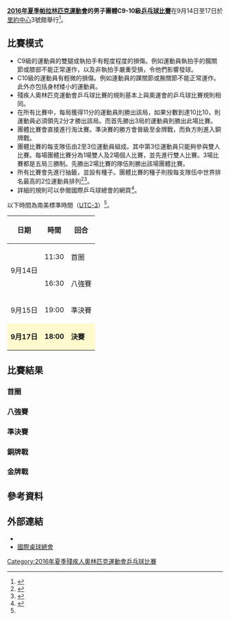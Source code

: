 {{noteTA|G1=Sports}}
{{Infobox Paralympic event
| event       = 男子團體C9-10級乒乓球
| games       = 2016年夏季
| image       = [[File:Table_tennis_pictogram_(Paralympics).svg|120px]]
| caption     = 
| venue       = [[里約中心|里約中心]]3號館
| dates       = 9月14日至17日
| competitors = 
| nations     = 
| gold        =  
| goldNPC     =  
| silver      =  
| silverNPC   =  
| bronze      =  
| bronzeNPC   =  
| prev        = [[2012年夏季殘疾人奧林匹克運動會乒乓球男子團體第9至10級比賽|2012]]
| next        = [[2020年夏季殘疾人奧林匹克運動會男子團體C9-10級乒乓球比賽|2020]]
}}
{{2016年夏季殘疾人奧林匹克運動會乒乓球比賽}}
'''[[2016年夏季帕拉林匹克運動會|2016年夏季帕拉林匹克運動會]]的男子團體C9-10級[[2016年夏季殘疾人奧林匹克運動會乒乓球比賽|乒乓球比賽]]'''在9月14日至17日於[[里約中心|里約中心]]3號館舉行<ref name=rio>{{Cite web |url=https://www.rio2016.com/en/paralympics/table-tennis |title=Rio 2016 Paralympic Table Tennis |accessdate=2016-09-11 |archive-date=2016-09-08 |archive-url=https://web.archive.org/web/20160908185634/https://www.rio2016.com/en/paralympics/table-tennis |dead-url=no }}</ref>。

== 比賽模式 ==
* C9級的運動員的雙腿或執拍手有輕度程度的損傷。例如運動員執拍手的髖關節或膝部不能正常運作，以及非執拍手嚴重受損，令他們影響發球。
* C10級的運動員有輕微的損傷。例如運動員的踝關節或腕關節不能正常運作。此外亦包括身材矮小的運動員。
* 殘疾人奧林匹克運動會乒乓球比賽的規則基本上與奧運會的乒乓球比賽規則相同。
* 在所有比賽中，每局獲得11分的運動員則勝出該局，如果分數到達10比10，則運動員必須領先2分才勝出該局。而首先勝出3局的運動員則勝出此場比賽。
* 團體比賽會直接進行淘汰賽。準決賽的勝方會晉級至金牌戰，而負方則進入銅牌戰。
* 團體比賽的每支隊伍由2至3位運動員組成。其中第3位運動員只能夠參與雙人比賽。每場團體比賽分為1場雙人及2場個人比賽，並先進行雙人比賽。3場比賽都是五局三勝制。先勝出2場比賽的隊伍則勝出該場團體比賽。
* 所有比賽會先進行抽籤，並設有種子。團體比賽的種子則按每支隊伍中世界排名最高的2位運動員排列<ref name=schedule>{{Cite web |url=http://www.paralimpicos.es/publicacion/ficheros/Paralympic%20Explanatory%20Guide%20_%20Table%20Tennis.pdf |title=Table Tennis Explanatory Guide |access-date=2016-09-11 |archive-url=https://web.archive.org/web/20160330022559/http://www.paralimpicos.es/publicacion/ficheros/Paralympic%20Explanatory%20Guide%20_%20Table%20Tennis.pdf |archive-date=2016-03-30 |dead-url=yes }}</ref><ref name=specific>{{Cite web |url=http://dd7978b90kfgn.cloudfront.net/2016/09/Rio2016_PG_Specific_Regulations.pdf |title=Rio 2016 Paralympic Games TABLE TENNISSPORT SPECIFIC INFORMATION |accessdate=2016-09-11 |archive-date=2016-09-23 |archive-url=https://web.archive.org/web/20160923085958/http://dd7978b90kfgn.cloudfront.net/2016/09/Rio2016_PG_Specific_Regulations.pdf |dead-url=yes }}</ref>。
* 詳細的規則可以參閱國際乒乓球總會的網頁<ref>{{Cite web |url=http://www.ittf.com/ittf_handbook/ittf_hb.html |title=ITTF Handbook |accessdate=2016-09-11 |archive-date=2010-07-06 |archive-url=https://web.archive.org/web/20100706171658/http://www.ittf.com/ittf_handbook/ittf_hb.html |dead-url=no }}</ref>。
以下時間為南美標準時間（[[UTC-3|UTC-3]]）<ref name=schedule/>。
{| class="wikitable" style="text-align:center" width=400px
! 日期
! 時間
! 回合
|-
|rowspan=2| 9月14日 || 11:30 || 首圈
|-
| 16:30 || 八強賽
|-
| 9月15日 || 19:00 || 準決賽
|-
|style=background:lemonchiffon| '''9月17日''' ||style=background:lemonchiffon| '''18:00''' || style=background:lemonchiffon| '''決賽''' 
|}

== 比賽結果 ==
{{16TeamBracket-Compact-Tennis3-with 3rd
| RD1=首圈
| RD2=八強賽
| RD3=準決賽
| RD4=金牌戰
| Consol=銅牌戰
| score-width=12px
| team-width=175px

| RD1-seed01=
| RD1-team01=
| RD1-score01-1=
| RD1-score01-2=
| RD1-score01-3=
| RD1-seed02=
| RD1-team02=
| RD1-score02-1=
| RD1-score02-2=
| RD1-score02-3=

| RD1-seed03=
| RD1-team03=
| RD1-score03-1=
| RD1-score03-2=
| RD1-score03-3=
| RD1-seed04=
| RD1-team04=
| RD1-score04-1=
| RD1-score04-2=
| RD1-score04-3=

| RD1-seed05=
| RD1-team05=
| RD1-score05-1=
| RD1-score05-2=
| RD1-score05-3=
| RD1-seed06=
| RD1-team06=
| RD1-score06-1=
| RD1-score06-2=
| RD1-score06-3=

| RD1-seed07=
| RD1-team07=
| RD1-score07-1=
| RD1-score07-2=
| RD1-score07-3=
| RD1-seed08=
| RD1-team08=
| RD1-score08-1=
| RD1-score08-2=
| RD1-score08-3=

| RD1-seed09=
| RD1-team09=
| RD1-score09-1=
| RD1-score09-2=
| RD1-score09-3=
| RD1-seed10=
| RD1-team10=
| RD1-score10-1=
| RD1-score10-2=
| RD1-score10-3=

| RD1-seed11=
| RD1-team11=
| RD1-score11-1=
| RD1-score11-2=
| RD1-score11-3=
| RD1-seed12=
| RD1-team12=
| RD1-score12-1=
| RD1-score12-2=
| RD1-score12-3=

| RD1-seed13=
| RD1-team13=
| RD1-score13-1=
| RD1-score13-2=
| RD1-score13-3=
| RD1-seed14=
| RD1-team14=
| RD1-score14-1=
| RD1-score14-2=
| RD1-score14-3=

| RD1-seed15=
| RD1-team15=
| RD1-score15-1=
| RD1-score15-2=
| RD1-score15-3=
| RD1-seed16=
| RD1-team16=
| RD1-score16-1=
| RD1-score16-2=
| RD1-score16-3=

| RD2-seed01=
| RD2-team01=
| RD2-score01-1=
| RD2-score01-2=
| RD2-score01-3=
| RD2-seed02=
| RD2-team02=
| RD2-score02-1=
| RD2-score02-2=
| RD2-score02-3=

| RD2-seed03=
| RD2-team03=
| RD2-score03-1=
| RD2-score03-2=
| RD2-score03-3=
| RD2-seed04=
| RD2-team04=
| RD2-score04-1=
| RD2-score04-2=
| RD2-score04-3=

| RD2-seed05=
| RD2-team05=
| RD2-score05-1=
| RD2-score05-2=
| RD2-score05-3=
| RD2-seed06=
| RD2-team06=
| RD2-score06-1=
| RD2-score06-2=
| RD2-score06-3=

| RD2-seed07=
| RD2-team07=
| RD2-score07-1=
| RD2-score07-2=
| RD2-score07-3=
| RD2-seed08=
| RD2-team08=
| RD2-score08-1=
| RD2-score08-2=
| RD2-score08-3=

| RD3-seed01=
| RD3-team01=
| RD3-score01-1=
| RD3-score01-2=
| RD3-score01-3=
| RD3-seed02=
| RD3-team02=
| RD3-score02-1=
| RD3-score02-2=
| RD3-score02-3=

| RD3-seed03=
| RD3-team03=
| RD3-score03-1=
| RD3-score03-2=
| RD3-score03-3=
| RD3-seed04=
| RD3-team04=
| RD3-score04-1=
| RD3-score04-2=
| RD3-score04-3=

| RD4-seed01=
| RD4-team01=
| RD4-score01-1=
| RD4-score01-2=
| RD4-score01-3=
| RD4-seed02=
| RD4-team02=
| RD4-score02-1=
| RD4-score02-2=
| RD4-score02-3=

| RD4-seed03=
| RD4-team03=
| RD4-score03-1=
| RD4-score03-2=
| RD4-score03-3=
| RD4-seed04=
| RD4-team04=
| RD4-score04-1=
| RD4-score04-2=
| RD4-score04-3=
}}
=== 首圈 ===
{{Tabletennisbox
| bg=
| date=2016-09-14
| time=11:30
| report=
| team1=
| score1=
| team2=
| score2=
| location=[[里約中心|里約中心]]3號館
| attendance=
| referee=

| state=collapsed
| player1-1=
| score1-1=
| player2-1=
| score2-1=
| detail1=

| player1-2=
| score1-2=
| player2-2=
| score2-2=
| detail2=

| player1-3=
| score1-3=
| player2-3=
| score2-3=
| detail3=

| player1-4=
| score1-4=
| player2-4=
| score2-4=
| detail4=

| player1-5=
| score1-5=
| player2-5=
| score2-5=
| detail5=
}}
{{Tabletennisbox
| bg=White
| date=2016-09-14
| time=11:30
| report=
| team1=
| score1=
| team2=
| score2=
| location=[[里約中心|里約中心]]3號館
| attendance=
| referee=

| state=collapsed
| player1-1=
| score1-1=
| player2-1=
| score2-1=
| detail1=

| player1-2=
| score1-2=
| player2-2=
| score2-2=
| detail2=

| player1-3=
| score1-3=
| player2-3=
| score2-3=
| detail3=

| player1-4=
| score1-4=
| player2-4=
| score2-4=
| detail4=

| player1-5=
| score1-5=
| player2-5=
| score2-5=
| detail5=
}}
=== 八強賽 ===
{{Tabletennisbox
| bg=
| date=2016-09-14
| time=16:30
| report=
| team1=
| score1=
| team2=
| score2=
| location=[[里約中心|里約中心]]3號館
| attendance=
| referee=

| state=collapsed
| player1-1=
| score1-1=
| player2-1=
| score2-1=
| detail1=

| player1-2=
| score1-2=
| player2-2=
| score2-2=
| detail2=

| player1-3=
| score1-3=
| player2-3=
| score2-3=
| detail3=

| player1-4=
| score1-4=
| player2-4=
| score2-4=
| detail4=

| player1-5=
| score1-5=
| player2-5=
| score2-5=
| detail5=
}}
{{Tabletennisbox
| bg=White
| date=2016-09-14
| time=16:30
| report=
| team1=
| score1=
| team2=
| score2=
| location=[[里約中心|里約中心]]3號館
| attendance=
| referee=

| state=collapsed
| player1-1=
| score1-1=
| player2-1=
| score2-1=
| detail1=

| player1-2=
| score1-2=
| player2-2=
| score2-2=
| detail2=

| player1-3=
| score1-3=
| player2-3=
| score2-3=
| detail3=

| player1-4=
| score1-4=
| player2-4=
| score2-4=
| detail4=

| player1-5=
| score1-5=
| player2-5=
| score2-5=
| detail5=
}}
{{Tabletennisbox
| bg=
| date=2016-09-14
| time=18:00
| report=
| team1=
| score1=
| team2=
| score2=
| location=[[里約中心|里約中心]]3號館
| attendance=
| referee=

| state=collapsed
| player1-1=
| score1-1=
| player2-1=
| score2-1=
| detail1=

| player1-2=
| score1-2=
| player2-2=
| score2-2=
| detail2=

| player1-3=
| score1-3=
| player2-3=
| score2-3=
| detail3=

| player1-4=
| score1-4=
| player2-4=
| score2-4=
| detail4=

| player1-5=
| score1-5=
| player2-5=
| score2-5=
| detail5=
}}
{{Tabletennisbox
| bg=White
| date=2016-09-14
| time=18:00
| report=
| team1=
| score1=
| team2=
| score2=
| location=[[里約中心|里約中心]]3號館
| attendance=
| referee=

| state=collapsed
| player1-1=
| score1-1=
| player2-1=
| score2-1=
| detail1=

| player1-2=
| score1-2=
| player2-2=
| score2-2=
| detail2=

| player1-3=
| score1-3=
| player2-3=
| score2-3=
| detail3=

| player1-4=
| score1-4=
| player2-4=
| score2-4=
| detail4=

| player1-5=
| score1-5=
| player2-5=
| score2-5=
| detail5=
}}
=== 準決賽 ===
{{Tabletennisbox
| bg=
| date=2016-09-15
| time=19:00
| report=
| team1=
| score1=
| team2=
| score2=
| location=[[里約中心|里約中心]]3號館
| attendance=
| referee=

| state=collapsed
| player1-1=
| score1-1=
| player2-1=
| score2-1=
| detail1=

| player1-2=
| score1-2=
| player2-2=
| score2-2=
| detail2=

| player1-3=
| score1-3=
| player2-3=
| score2-3=
| detail3=

| player1-4=
| score1-4=
| player2-4=
| score2-4=
| detail4=

| player1-5=
| score1-5=
| player2-5=
| score2-5=
| detail5=
}}
{{Tabletennisbox
| bg=White
| date=2016-09-15
| time=19:00
| report=
| team1=
| score1=
| team2=
| score2=
| location=[[里約中心|里約中心]]3號館
| attendance=
| referee=

| state=collapsed
| player1-1=
| score1-1=
| player2-1=
| score2-1=
| detail1=

| player1-2=
| score1-2=
| player2-2=
| score2-2=
| detail2=

| player1-3=
| score1-3=
| player2-3=
| score2-3=
| detail3=

| player1-4=
| score1-4=
| player2-4=
| score2-4=
| detail4=

| player1-5=
| score1-5=
| player2-5=
| score2-5=
| detail5=
}}
=== 銅牌戰 ===
{{Tabletennisbox
| bg=
| date=2016-09-17
| time=18:00
| report=
| team1=
| score1=
| team2=
| score2=
| location=[[里約中心|里約中心]]3號館
| attendance=
| referee=

| state=collapsed
| player1-1=
| score1-1=
| player2-1=
| score2-1=
| detail1=

| player1-2=
| score1-2=
| player2-2=
| score2-2=
| detail2=

| player1-3=
| score1-3=
| player2-3=
| score2-3=
| detail3=

| player1-4=
| score1-4=
| player2-4=
| score2-4=
| detail4=

| player1-5=
| score1-5=
| player2-5=
| score2-5=
| detail5=
}}
=== 金牌戰 ===
{{Tabletennisbox
| bg=#F7F6A8
| date=2016-09-17
| time=18:00
| report=
| team1=
| score1=
| team2=
| score2=
| location=[[里約中心|里約中心]]3號館
| attendance=
| referee=

| state=collapsed
| player1-1=
| score1-1=
| player2-1=
| score2-1=
| detail1=

| player1-2=
| score1-2=
| player2-2=
| score2-2=
| detail2=

| player1-3=
| score1-3=
| player2-3=
| score2-3=
| detail3=

| player1-4=
| score1-4=
| player2-4=
| score2-4=
| detail4=

| player1-5=
| score1-5=
| player2-5=
| score2-5=
| detail5=
}}

== 參考資料 ==
{{reflist}}

== 外部連結 ==
* {{Official|https://www.rio2016.com/en/paralympics/table-tennis}}{{pt}}{{en}}{{es}}{{fr}}
* [http://www.ittf.com/ 國際桌球總會]{{Wayback|url=http://www.ittf.com/ |date=20001017112645 }}{{en}}

[[Category:2016年夏季殘疾人奧林匹克運動會乒乓球比賽|Category:2016年夏季殘疾人奧林匹克運動會乒乓球比賽]]